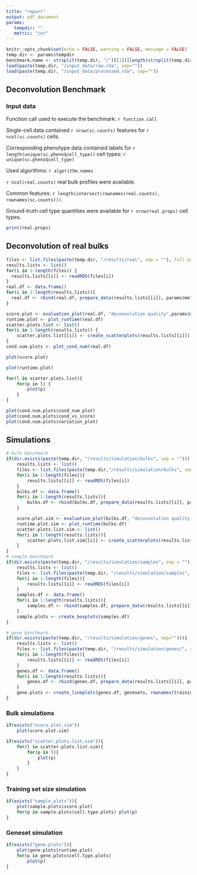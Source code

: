 ```yaml
---
title: "report"
output: pdf_document
params:
   tempdir: ""
   metric: "cor"
---
```


```r
knitr::opts_chunk$set(echo = FALSE, warning = FALSE, message = FALSE)
temp.dir <- params$tempdir
benchmark.name <- strsplit(temp.dir, "/")[[1]][length(strsplit(temp.dir, "/")[[1]])]
load(paste(temp.dir, "/input_data/raw.rda", sep=""))
load(paste(temp.dir, "/input_data/processed.rda", sep=""))
```

## Deconvolution Benchmark

### Input data

Function call used to execute the benchmark: `r function.call`  

Single-cell data contained `r nrow(sc.counts)` features for `r ncol(sc.counts)` cells.  


Corresponding phenotype data contained labels for `r length(unique(sc.pheno$cell_type))` cell types: `r unique(sc.pheno$cell_type)`  


Used algorithms: `r algorithm.names`   


`r ncol(real.counts)` real bulk profiles were available.  


Common features: `r length(intersect(rownames(real.counts), rownames(sc.counts)))`.  

Ground-truth cell type quantities were available for `r nrow(real.props)` cell types.  



```r
print(real.props)
```
\pagebreak
## Deconvolution of real bulks

```r
files <- list.files(paste(temp.dir, "/results/real", sep = ""), full.names = T, pattern = "*.rds")
results.lists <- list()
for(i in 1:length(files)) {
  results.lists[[i]] <- readRDS(files[i])
}
real.df <- data.frame()
for(i in 1:length(results.lists)){
  real.df <- rbind(real.df, prepare_data(results.lists[[i]], params$metric))
}

score.plot <- evaluation_plot(real.df, "deconvolution quality",params$metric)
runtime.plot <- plot_runtime(real.df)
scatter.plots.list <- list()
for(i in 1:length(results.lists)) {
	scatter.plots.list[[i]] <- create_scatterplots(results.lists[[i]])
}
cond.num.plots <- plot_cond_num(real.df)
```
```r
plot(score.plot)
```
\pagebreak  


```r
plot(runtime.plot)
```
\pagebreak  


```r
for(l in scatter.plots.list){
	for(p in l) {
		plot(p)
	}
}
```

\pagebreak
```r
plot(cond.num.plots$cond_num_plot)
plot(cond.num.plots$cond_vs_score)
plot(cond.num.plots$variation_plot)
```

## Simulations
```r
# bulk benchmark
if(dir.exists(paste(temp.dir, "/results/simulation/bulks", sep = ""))) {
	results.lists <- list()
	files <- list.files(paste(temp.dir,"/results/simulation/bulks", sep=""), full.names = T, pattern = "*.rds")
	for(i in 1:length(files)){
		results.lists[[i]] <- readRDS(files[i])
	}
	bulks.df <- data.frame()
	for(i in 1:length(results.lists)){
		bulks.df <- rbind(bulks.df, prepare_data(results.lists[[i]], params$metric))
	}

	score.plot.sim <- evaluation_plot(bulks.df, "deconvolution quality (simulated bulks)", params$metric)
	runtime.plot.sim <- plot_runtime(bulks.df)
	scatter.plots.list.sim <- list()
	for(i in 1:length(results.lists)){
		scatter.plots.list.sim[[i]] <- create_scatterplots(results.lists[[i]])
	}
}
# sample benchmark
if(dir.exists(paste(temp.dir, "/results/simulation/samples", sep = ""))){
	results.lists <- list()
	files <- list.files(paste(temp.dir, "/results/simulation/samples", sep = ""), full.names = T, pattern = "*.rds")
	for(i in 1:length(files)){
		results.lists[[i]] <- readRDS(files[i])
	}
	samples.df <- data.frame()
	for(i in 1:length(results.lists)){
		samples.df <- rbind(samples.df, prepare_data(results.lists[[i]], params$metric))
	}
	sample.plots <- create_boxplots(samples.df)
}

# gene benchmark
if(dir.exists(paste(temp.dir, "/results/simulation/genes", sep=""))){
	results.lists <- list()
	files <- list.files(paste(temp.dir, "/results/simulation/genes/", sep=""), full.names = T, pattern = "*.rds")
	for(i in 1:length(files)){
		results.lists[[i]] <- readRDS(files[i])
	}
	genes.df <- data.frame()
	for(i in 1:length(results.lists)){
		genes.df <- rbind(genes.df, prepare_data(results.lists[[i]], params$metric))
	}
	gene.plots <- create_lineplots(genes.df, genesets, rownames(training.exprs))
}
```

### Bulk simulations
```r
if(exists("score.plot.sim"))
	plot(score.plot.sim)
```

```r
if(exists("scatter.plots.list.sim")){
	for(l in scatter.plots.list.sim){
		for(p in l){
			plot(p)
		}
	}
}
```

\pagebreak
### Training set size simulation
```r
if(exists("sample.plots")){
	plot(sample.plots$score.plot)
	for(p in sample.plots$cell.type.plots) plot(p)
}
```

\pagebreak
### Geneset simulation
```r
if(exists("gene.plots")){
	plot(gene.plots$runtime.plot)
	for(p in gene.plots$cell.type.plots)
		plot(p)
}
```
